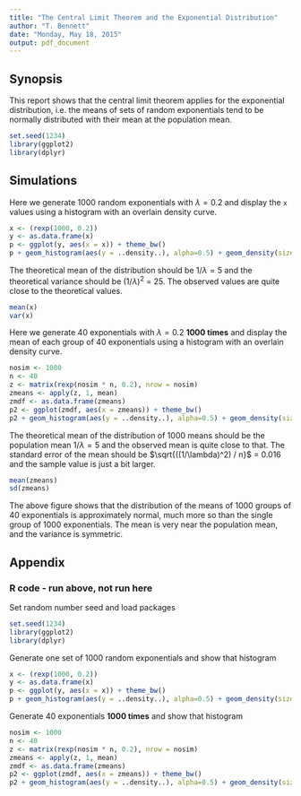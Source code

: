```yaml
---
title: "The Central Limit Theorem and the Exponential Distribution"
author: "T. Bennett"
date: "Monday, May 18, 2015"
output: pdf_document
---
```


Synopsis
--------

This report shows that the central limit theorem applies for the exponential distribution, i.e. the means of sets of random exponentials tend to be normally distributed with their mean at the population mean. 


```r
set.seed(1234)
library(ggplot2)
library(dplyr)
```


Simulations
-----------

Here we generate 1000 random exponentials with $\lambda = 0.2$ and display the `x` values using a histogram with an overlain density curve.  
```r
x <- (rexp(1000, 0.2))
y <- as.data.frame(x)
p <- ggplot(y, aes(x = x)) + theme_bw()
p + geom_histogram(aes(y = ..density..), alpha=0.5) + geom_density(size = 0.5, alpha = 0.2) + geom_vline(xintercept = 5, size = 0.5) + labs(title = "1000 random exponentials")
```


The theoretical mean of the distribution should be $1/\lambda = 5$ and the theoretical variance should be $(1/\lambda)^2$ = 25. The observed values are quite close to the theoretical values.
```r
mean(x)
var(x)
```


Here we generate 40 exponentials with $\lambda = 0.2$ __1000 times__ and display the mean of each group of 40 exponentials using a histogram with an overlain density curve.  
```r
nosim <- 1000
n <- 40
z <- matrix(rexp(nosim * n, 0.2), nrow = nosim)
zmeans <- apply(z, 1, mean)
zmdf <- as.data.frame(zmeans)
p2 <- ggplot(zmdf, aes(x = zmeans)) + theme_bw()
p2 + geom_histogram(aes(y = ..density..), alpha=0.5) + geom_density(size = 0.5, alpha = 0.2) + geom_vline(xintercept = 5, size = 0.5) + labs(title = "1000 means of 40 random exponentials")
```
The theoretical mean of the distribution of 1000 means should be the population mean $1/\lambda = 5$ and the observed mean is quite close to that. The standard error of the mean should be $\sqrt{((1/\lambda)^2) / n}$ = 0.016 and the sample value is just a bit larger.
```r
mean(zmeans)
sd(zmeans)
```

The above figure shows that the distribution of the means of 1000 groups of 40 exponentials is approximately normal, much more so than the single group of 1000 exponentials. The mean is very near the population mean, and the variance is symmetric.

 


Appendix
--------

### R code - run above, not run here

Set random number seed and load packages
```r
set.seed(1234)
library(ggplot2)
library(dplyr)
```

Generate one set of 1000 random exponentials and show that histogram
```r
x <- (rexp(1000, 0.2))
y <- as.data.frame(x)
p <- ggplot(y, aes(x = x)) + theme_bw()
p + geom_histogram(aes(y = ..density..), alpha=0.5) + geom_density(size = 0.5, alpha = 0.2) + geom_vline(xintercept = 5, size = 0.5) + labs(title = "1000 random exponentials")
```

Generate 40 exponentials __1000 times__ and show that histogram  
```r
nosim <- 1000
n <- 40
z <- matrix(rexp(nosim * n, 0.2), nrow = nosim)
zmeans <- apply(z, 1, mean)
zmdf <- as.data.frame(zmeans)
p2 <- ggplot(zmdf, aes(x = zmeans)) + theme_bw()
p2 + geom_histogram(aes(y = ..density..), alpha=0.5) + geom_density(size = 0.5, alpha = 0.2) + geom_vline(xintercept = 5, size = 0.5) + labs(title = "1000 means of 40 random exponentials")
```
